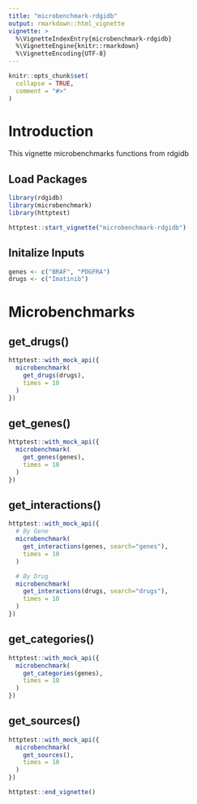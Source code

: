 ```yaml
---
title: "microbenchmark-rdgidb"
output: rmarkdown::html_vignette
vignette: >
  %\VignetteIndexEntry{microbenchmark-rdgidb}
  %\VignetteEngine{knitr::rmarkdown}
  %\VignetteEncoding{UTF-8}
---
```


```r
knitr::opts_chunk$set(
  collapse = TRUE,
  comment = "#>"
)
```

# Introduction

This vignette microbenchmarks functions from rdgidb

## Load Packages

```r
library(rdgidb)
library(microbenchmark)
library(httptest)
```

```r
httptest::start_vignette("microbenchmark-rdgidb")
```

## Initalize Inputs

```r
genes <- c("BRAF", "PDGFRA")
drugs <- c("Imatinib")
```

# Microbenchmarks

## get_drugs()

```r
httptest::with_mock_api({
  microbenchmark(
    get_drugs(drugs),
    times = 10
  )
})
```

## get_genes()

```r
httptest::with_mock_api({
  microbenchmark(
    get_genes(genes),
    times = 10
  )
})
```

## get_interactions()

```r
httptest::with_mock_api({
  # By Gene
  microbenchmark(
    get_interactions(genes, search="genes"),
    times = 10
  )

  # By Drug
  microbenchmark(
    get_interactions(drugs, search="drugs"),
    times = 10
  )
})
```

## get_categories()

```r
httptest::with_mock_api({
  microbenchmark(
    get_categories(genes),
    times = 10
  )
})
```

## get_sources()

```r
httptest::with_mock_api({
  microbenchmark(
    get_sources(),
    times = 10
  )
})
```

```r
httptest::end_vignette()
```